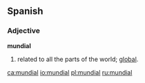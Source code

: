 ==Spanish==

===Adjective===
'''mundial'''
# related to all the parts of the world; [[global]].

[[ca:mundial]]
[[io:mundial]]
[[pl:mundial]]
[[ru:mundial]]